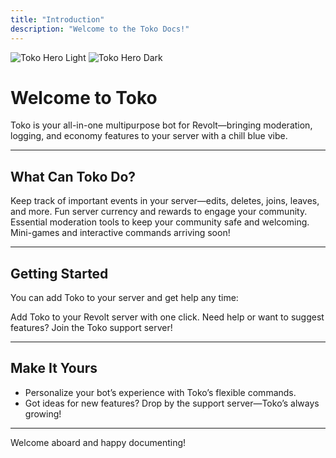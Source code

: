 ```yaml
---
title: "Introduction"
description: "Welcome to the Toko Docs!"
---
```


<img
  className="block dark:hidden"
  src="/images/hero-light.png"
  alt="Toko Hero Light"
/>
<img
  className="hidden dark:block"
  src="/images/hero-dark.png"
  alt="Toko Hero Dark"
/>

# Welcome to Toko

Toko is your all-in-one multipurpose bot for Revolt—bringing moderation, logging, and economy features to your server with a chill blue vibe.

---

## What Can Toko Do?

<CardGroup cols={2}>
  <Card
    title="Logging"
    icon="file-lines"
    href="/logging"
  >
    Keep track of important events in your server—edits, deletes, joins, leaves, and more.
  </Card>
  <Card
    title="Economy"
    icon="coins"
    href="/economy"
  >
    Fun server currency and rewards to engage your community.
  </Card>
  <Card
    title="Moderation"
    icon="gavel"
    href="/moderation"
  >
    Essential moderation tools to keep your community safe and welcoming.
  </Card>
  <Card
    title="Fun (Coming Soon)"
    icon="gamepad"
    href="/fun"
  >
    Mini-games and interactive commands arriving soon!
  </Card>
</CardGroup>

---

## Getting Started

You can add Toko to your server and get help any time:

<CardGroup cols={2}>
  <Card
    title="Invite Toko"
    icon="plus"
    href="https://app.revolt.chat/bot/01JXB622CH7VDC0KFH1VVCC0NJ"
  >
    Add Toko to your Revolt server with one click.
  </Card>
  <Card
    title="Support Server"
    icon="comments"
    href="https://rvlt.gg/48SETK1s"
  >
    Need help or want to suggest features? Join the Toko support server!
  </Card>
</CardGroup>

---

## Make It Yours

- Personalize your bot’s experience with Toko’s flexible commands.
- Got ideas for new features? Drop by the support server—Toko’s always growing!

---

Welcome aboard and happy documenting!
